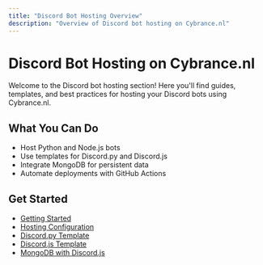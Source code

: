 ```yaml
---
title: "Discord Bot Hosting Overview"
description: "Overview of Discord bot hosting on Cybrance.nl"
---
```


# Discord Bot Hosting on Cybrance.nl

Welcome to the Discord bot hosting section! Here you'll find guides, templates, and best practices for hosting your Discord bots using Cybrance.nl.

## What You Can Do

- Host Python and Node.js bots
- Use templates for Discord.py and Discord.js
- Integrate MongoDB for persistent data
- Automate deployments with GitHub Actions

## Get Started

- [Getting Started](getting-started.mdx)
- [Hosting Configuration](hosting-configuration.mdx)
- [Discord.py Template](discordpy.mdx)
- [Discord.js Template](discordjs.mdx)
- [MongoDB with Discord.js](mongodb-discordjs.mdx)
